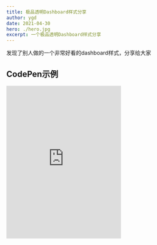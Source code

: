 ```yaml
---
title: 极品透明Dashboard样式分享
author: ygd
date: 2021-04-30
hero: ./hero.jpg
excerpt: 一个极品透明Dashboard样式分享
---
```


发现了别人做的一个非常好看的dashboard样式，分享给大家

## CodePen示例

<iframe
  class="art-container"
  height="400"
  data-testid="ne-thirdparty-reader-iframe"
  src="https://codepen.io/favori/embed/WNjMWvb"
  frameborder="0"
  allowfullscreen=""
></iframe>
